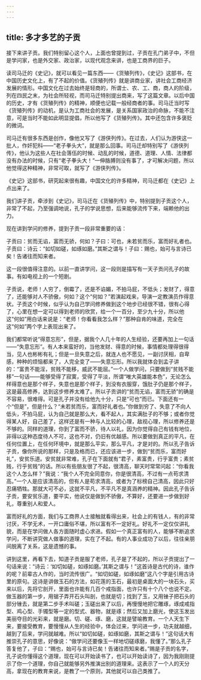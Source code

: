 ```yaml
---
---
---
```

title: 多才多艺的子贡
---




接下来讲子贡。我们特别留心这个人，上面也曾提到过，子贡在孔门弟子中，不但是学问家，也是外交家、政治家，以现代观念来讲，也是工商界的巨子。

读司马迁的《史记》，就可以看见一篇东西——《货殖列传》，《史记》这部书，在中国历史文化上，有了不起的价值。《货殖列传》就是讲商业家，讲社会工商经济发展的情形。中国文化在过去始终是轻商的，所谓士、农、工、商，商人的阶级，列在四民之末，为社会所轻视，而司马迁特别提出商来，写了这篇文章。以后中国的历史，才有《货殖列传》的精神，顺便也记载一般经商者的事。司马迁当时写《货殖列传》的动机，是认为工商社会的发展，是关系国家政治的命脉，不能不注意，可是当时不能如此明显提倡，所以他写了《货殖列传》。其中还包含许多褒贬的微词。

司马迁有很多东西是创作，像他又写了《游侠列传》。在过去，人们认为游侠这一批人，作奸犯科——“老子拳头大”，就是那么回事。司马迁却特别写了《游侠列传》，他认为这些人在社会落伍的时候、动乱的时候，道德、道理、人情、法律都没有办法的时候，只有“老子拳头大！”一伸胳膊则没有事了，才可解决问题，所以他觉得这种精神，非常可取，就写了《游侠列传》。

《史记》这部书，研究起来很有趣，中国文化的许多精神，司马迁都在《史记》上点出来了。

我们讲子贡，牵涉到《史记》，司马迁在《货殖列传》中，特别提到子贡这个人，非常了不起，乃至强调地说，孔子的学说思想，后来能够流传下来，端赖他的出力。

现在讲到学问的修养，提到子贡一段非常重要的话：

子贡曰：贫而无谄，富而无骄，何如？子曰：可也，未若贫而乐，富而好礼者也。子贡曰：诗云：“如切如磋，如琢如磨。”其斯之谓与！子曰：赐也，始可与言诗已矣！告诸往而知来者。

这一段很值得注意的。以前一直讲学问，这一段则是描写有一天子贡问孔子的故事。有如电视上的一个短剧。

子贡说，老师！人穷了，倒霉了，还是不谄媚，不拍马屁，不低头；发财了，得意了，还能够对人不骄傲，何如？这个“何如？”若演起戏来，导演一定教演员作得意状。子贡这个时候，似乎认为自己学问修养做到这个地步已经很不错，很有心得了，心里在想一定可以得到老师的欣赏，给一个一百分，至少九十分，所以他这“何如”用白话来说是：“老师！你看看我怎么样？”那种自肯的味道，完全在这“何如”两个字上表现出来了。

我们都常听说“得意忘形”，但是，据我个人几十年的人生经验，还要再加上一句话——“失意忘形”。有人本来蛮好的，当他发财、得意的时候，事情都处理得很得当，见人也彬彬有礼；但是一旦失意之后，就连人也不愿见，一副讨厌相，自卑感，种种的烦恼都来了，人完全变了——失意忘形。所以我就体会到孟子讲的：“富贵不能淫，贫贱不能移，威武不能屈。”一个人做学问，只要做到“贫贱不能移”一句话——能够受得了寂寞，受得了平淡，所谓“唯大英雄能本色”，无论怎么样得意也是那个样子，失意也是那个样子，到没有衣服穿，饿肚子仍是那个样子，这是最高修养，达到这步修养太难了。所以子贡讲的“贫而无谄，富而无骄”的确是不容易，很难得。可是孔子并没有给他九十分，只是“可也”而已。下面还有一个“但是”，但是什么？“未若贫而乐，富而好礼者也。”你做到穷了、失意了不向人低头，不拍马屁，认为自己就是那么大，看不起人，其实满肚子的不够；或者你觉得某人好，自己差了，这样还是有一种与人比较的心理，敌视心理，所以修养还是不够的。同样的道理，你到了富而不骄，待人以礼，因为你觉得自己有钱有地位，非得以这种态度待人不可，这也不对，仍旧有优越感。所以要做到真正的平凡，在任何位置上，在任何环境中，就是那么平实，那么平凡，才是对的。所以孔子告诉子贡，像你所说的那样，只是及格而已，还应该进一步，做到“贫而乐，富而好礼”，安贫乐道。安贫就非常难，孔子在下面就有“君子，素富贵，行乎富贵；素贫贱，行乎贫贱”的话。所以有些朋友很了不起，很清高，聊天时常常问起：“你看我这个人怎么样？”我说：“我个人不完全同意你，你是很清高，不过有一点苟求清高。”一个人是应该清高的，但有人是苟求清高，或者为了标榜自己清高，因此只好忍痛牺牲。那就大可不必，这就不平凡，不平凡不是真涵养的精神。因此孔子告诉子贡，要安贫乐道，要平实，他说仅是做到不骄傲，不算好，还要进一步做到好礼，尊重别人和爱人。

富而好礼的方面，我们与工商界人士接触就看得出来，社会上的有钱人，有的非常讨厌，不学无术，一开口庸俗不堪，所以富有不一定好礼。好礼不一定仅仅讲礼貌，而是在学问做人各方面随时虚心求进。假如一个真正富有的人，能够不断追求学问，不断讲究做人做事的道理，实在了不起。有的人事业成功了以后，往往亲朋间脱离了关系，这是遗憾的事。

讲到这里，再看下去，知道子贡是服了老师，孔子是了不起的，所以子贡提出了一句话来说：“诗云：‘如切如磋，如琢如磨。’其斯之谓与！”这首诗是古代的诗，谁作的呢？前辈古人作的，当时流传很广。“如切如磋，如琢如磨”这八个字是引用古诗里的原句。这诗是讲做玉石的方法，如花莲的玉石，最初是桌面大的一块石头，买来以后，先将它剖开，里面也许能有几百个戒指面，也许只有十个八个也说不定。做玉器的第一步，用锯子弄开石头叫剖，也就是切；找到了玉，又用锉子把石头的部分锉去，就是第二步手术叫磋；玉磋出来了以后，再慢慢地把它雕琢，琢成戒指型、鸡心型、手镯型等一定的型式、器物，就是琢；然后又加上磨光，使这玉发出美丽夺目的光彩来，就是磨。切、磋、琢、磨，这就是譬喻教育。一个人天生下来，要接受教育，要慢慢从人生的经验中，体会过来，学问进一步，功夫就越细，越到了后来，学问就越难。所以“如切如磋，如琢如磨，其斯之谓与！”这句话大有推崇孔子的意思，好像说：“做学问还要像玉一样地切磋琢磨，我懂了。”那么孔子答复他了，子曰：“赐也，始可与言诗已矣！告诸往而知来者。”赐是子贡的名字，孔子说你懂得这个道理，现在可以开始读书了，也可以开始读诗了，因为我刚刚提示了你一个道理，你自己就能够另外推演出别的道理来。这表示了一个人的天分高，拿现在的教育来说，是教了一个原则，其他就可以自己类推了。